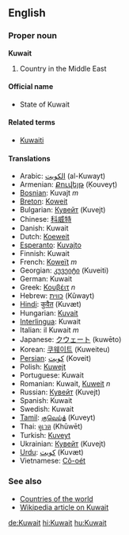 ==English==
===Proper noun===
'''Kuwait'''

# Country in the Middle East

====Official name====
*State of Kuwait

====Related terms====
*[[Kuwaiti]]

====Translations====
*Arabic: [[الكويت]] (al-Kuwayt)
*Armenian: [[Քուվեյթ]] (Ḳouveyṭ)
*[[Bosnian]]: Kuvajt ''m''
*[[Breton]]: [[Koweit]]
*Bulgarian: [[Кувейт]] (Kuvejt)
*Chinese: [[科威特]]
*Danish: Kuwait
*Dutch: [[Koeweit]]
*[[Esperanto]]: [[Kuvajto]]
*Finnish: Kuwait
*French: [[Koweït]] ''m''
*Georgian: [[კუვეიტი]] (Kuveiti)
*German: Kuwait
*Greek: [[Κουβέιτ]] ''n''
*Hebrew: [[כווית]] (Kûwayt)
*[[Hindi]]: [[कुवैत]] (Kuvæt)
*Hungarian: [[Kuvait]]
*[[Interlingua]]: Kuwait
*Italian: il Kuwait ''m''
*Japanese: [[クウェート]] (kuwēto)
*Korean: [[쿠웨이트]] (Kuweiteu)
*[[Persian]]: [[کویت]] (Koveit)
*Polish: [[Kuwejt]]
*Portuguese: Kuwait
*Romanian: Kuwait, [[Kuweit]] ''n''
*Russian: [[Кувейт]] (Kuvejt)
*Spanish: Kuwait
*Swedish: Kuwait
*[[Tamil]]: [[குவெய்த்]] (Kuveyt)
*Thai: [[คูเวต]] (Khūwēt)
*Turkish: [[Kuveyt]]
*Ukrainian: [[Кувейт]] (Kuvejt)
*[[Urdu]]: [[کویت]] (Kuvæt)
*Vietnamese: [[Cô-oét]]

===See also===
*[[Countries of the world]]
*[[w:Kuwait|Wikipedia article on Kuwait]]

[[de:Kuwait]]
[[hi:Kuwait]]
[[hu:Kuwait]]